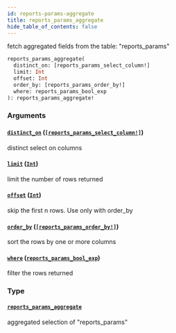 ```yaml
---
id: reports-params-aggregate
title: reports_params_aggregate
hide_table_of_contents: false
---
```


fetch aggregated fields from the table: "reports_params"

```graphql
reports_params_aggregate(
  distinct_on: [reports_params_select_column!]
  limit: Int
  offset: Int
  order_by: [reports_params_order_by!]
  where: reports_params_bool_exp
): reports_params_aggregate!
```

### Arguments

#### [`distinct_on`](#) ([`[reports_params_select_column!]`](/07-graphql/enums/reports-params-select-column))

distinct select on columns

#### [`limit`](#) ([`Int`](/07-graphql/scalars/int))

limit the number of rows returned

#### [`offset`](#) ([`Int`](/07-graphql/scalars/int))

skip the first n rows. Use only with order_by

#### [`order_by`](#) ([`[reports_params_order_by!]`](/07-graphql/inputs/reports-params-order-by))

sort the rows by one or more columns

#### [`where`](#) ([`reports_params_bool_exp`](/07-graphql/inputs/reports-params-bool-exp))

filter the rows returned

### Type

#### [`reports_params_aggregate`](/07-graphql/objects/reports-params-aggregate)

aggregated selection of "reports_params"

